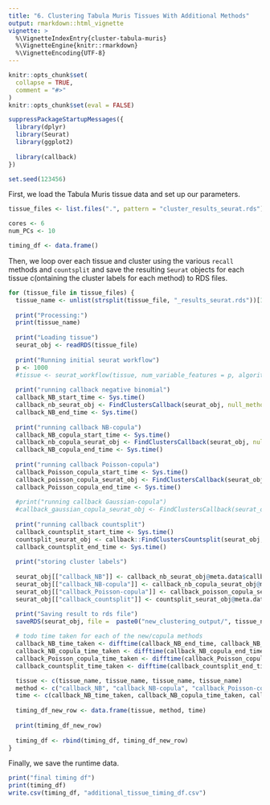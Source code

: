 ```yaml
---
title: "6. Clustering Tabula Muris Tissues With Additional Methods"
output: rmarkdown::html_vignette
vignette: >
  %\VignetteIndexEntry{cluster-tabula-muris}
  %\VignetteEngine{knitr::rmarkdown}
  %\VignetteEncoding{UTF-8}
---
```


```r
knitr::opts_chunk$set(
  collapse = TRUE,
  comment = "#>"
)
knitr::opts_chunk$set(eval = FALSE)
```

```r
suppressPackageStartupMessages({
  library(dplyr)
  library(Seurat)
  library(ggplot2)
  
  library(callback)
})

set.seed(123456)
```







First, we load the Tabula Muris tissue data and set up our parameters.

```r
tissue_files <- list.files(".", pattern = "cluster_results_seurat.rds")

cores <- 6
num_PCs <- 10

timing_df <- data.frame()
```


Then, we loop over each tissue and cluster using the various `recall` methods and `countsplit`  and save the resulting `Seurat` objects for each tissue c(ontaining the cluster labels for each method) to RDS files.

```r
for (tissue_file in tissue_files) {
  tissue_name <- unlist(strsplit(tissue_file, "_results_seurat.rds"))[1]
  
  print("Processing:")
  print(tissue_name)
  
  print("Loading tissue")
  seurat_obj <- readRDS(tissue_file) 
  
  print("Running initial seurat workflow")
  p <- 1000
  #tissue <- seurat_workflow(tissue, num_variable_features = p, algorithm="louvain", resolution_param = 0.8)
  
  print("running callback negative binomial")
  callback_NB_start_time <- Sys.time()
  callback_nb_seurat_obj <- FindClustersCallback(seurat_obj, null_method = "NB", cores = cores) #,resolution_start = 2.4)
  callback_NB_end_time <- Sys.time()
  
  print("running callback NB-copula")
  callback_NB_copula_start_time <- Sys.time()
  callback_nb_copula_seurat_obj <- FindClustersCallback(seurat_obj, null_method = "NB-copula", cores = cores)
  callback_NB_copula_end_time <- Sys.time()
  
  print("running callback Poisson-copula")
  callback_Poisson_copula_start_time <- Sys.time()
  callback_poisson_copula_seurat_obj <- FindClustersCallback(seurat_obj, null_method = "Poisson-copula", cores = cores)
  callback_Poisson_copula_end_time <- Sys.time()
  
  #print("running callback Gaussian-copula")
  #callback_gaussian_copula_seurat_obj <- FindClustersCallback(seurat_obj, null_method = "Gaussian-copula", cores = cores)
  
  print("running callback countsplit")
  callback_countsplit_start_time <- Sys.time()
  countsplit_seurat_obj <- callback::FindClustersCountsplit(seurat_obj, cores = cores)
  callback_countsplit_end_time <- Sys.time()
  
  print("storing cluster labels")
  
  seurat_obj[["callback_NB"]] <- callback_nb_seurat_obj@meta.data$callback_clusters
  seurat_obj[["callback_NB-copula"]] <- callback_nb_copula_seurat_obj@meta.data$callback_clusters
  seurat_obj[["callback_Poisson-copula"]] <- callback_poisson_copula_seurat_obj@meta.data$callback_clusters
  seurat_obj[["callback_countsplit"]] <- countsplit_seurat_obj@meta.data$callback_clusters

  print("Saving result to rds file")
  saveRDS(seurat_obj, file =  paste0("new_clustering_output/", tissue_name, "_copula_clustering_results.rds" ))
  
  # todo time taken for each of the new/copula methods
  callback_NB_time_taken <- difftime(callback_NB_end_time, callback_NB_start_time, units="mins")
  callback_NB_copula_time_taken <- difftime(callback_NB_copula_end_time, callback_NB_copula_start_time, units="mins")
  callback_Poisson_copula_time_taken <- difftime(callback_Poisson_copula_end_time, callback_Poisson_copula_start_time, units="mins")
  callback_countsplit_time_taken <- difftime(callback_countsplit_end_time, callback_countsplit_start_time, units="mins")

  tissue <- c(tissue_name, tissue_name, tissue_name, tissue_name)
  method <- c("callback_NB", "callback_NB-copula", "callback_Poisson-copula", "callback_countsplit")
  time <- c(callback_NB_time_taken, callback_NB_copula_time_taken, callback_Poisson_copula_time_taken, callback_countsplit_time_taken)
  
  timing_df_new_row <- data.frame(tissue, method, time)
  
  print(timing_df_new_row)
  
  timing_df <- rbind(timing_df, timing_df_new_row)
}
```



Finally, we save the runtime data.
```r
print("final timing df")
print(timing_df)
write.csv(timing_df, "additional_tissue_timing_df.csv")
```







